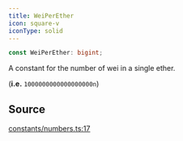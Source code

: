 ```yaml
---
title: WeiPerEther
icon: square-v
iconType: solid
---
```


```ts
const WeiPerEther: bigint;
```

A constant for the number of wei in a single ether.

(**i.e.** `1000000000000000000n`)

## Source

[constants/numbers.ts:17](https://github.com/dominant-strategies/quais.js/blob/09cd60f427ec354a4d2a7f44048d42dc45cec47b/src/constants/numbers.ts#L17)

